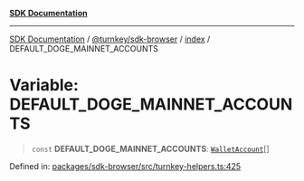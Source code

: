 [**SDK Documentation**](../../../../README.mdx)

***

[SDK Documentation](../../../../packages.mdx) / [@turnkey/sdk-browser](../../README.mdx) / [index](../README.mdx) / DEFAULT\_DOGE\_MAINNET\_ACCOUNTS

# Variable: DEFAULT\_DOGE\_MAINNET\_ACCOUNTS

> `const` **DEFAULT\_DOGE\_MAINNET\_ACCOUNTS**: [`WalletAccount`](../interfaces/WalletAccount.mdx)[]

Defined in: [packages/sdk-browser/src/turnkey-helpers.ts:425](https://github.com/tkhq/sdk/blob/078f5423e923fbd1d7fd39440402d7f01d09c3d0/packages/sdk-browser/src/turnkey-helpers.ts#L425)

